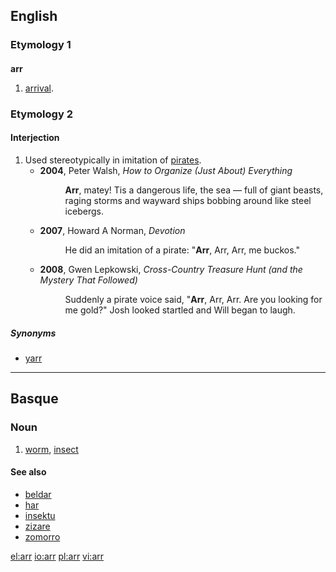 ==English==

===Etymology 1===

===={{abbreviation}}====
'''arr'''
# [[arrival]].

===Etymology 2===

====Interjection====
{{en-intj}}

# Used stereotypically in imitation of [[pirate]]s.
#* '''2004''', Peter Walsh, ''How to Organize (Just About) Everything''
#*: '''Arr''', matey! Tis a dangerous life, the sea — full of giant beasts, raging storms and wayward ships bobbing around like steel icebergs.
#* '''2007''', Howard A Norman, ''Devotion''
#*: He did an imitation of a pirate: "'''Arr''', Arr, Arr, me buckos."
#* '''2008''', Gwen Lepkowski, ''Cross-Country Treasure Hunt (and the Mystery That Followed)‎''
#*: Suddenly a pirate voice said, "'''Arr''', Arr, Arr. Are you looking for me gold?" Josh looked startled and Will began to laugh.

=====Synonyms=====
* [[yarr]]

----

==Basque==

===Noun===
{{infl|eu|noun}}

# [[worm]], [[insect]]

====See also====
* [[beldar]]
* [[har]]
* [[insektu]]
* [[zizare]]
* [[zomorro]]

[[el:arr]]
[[io:arr]]
[[pl:arr]]
[[vi:arr]]
